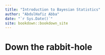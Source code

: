 ```yaml
--- 
title: "Introduction to Bayesian Statistics"
author: "AbdulHafiz Abba"
date: "`r Sys.Date()`"
site: bookdown::bookdown_site
---
```


# Down the rabbit-hole

